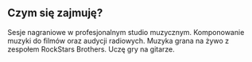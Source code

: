 ## Czym się zajmuję?

<ProjectCard title="Nagrania" link="#" bg="linear-gradient(to right, #D4145A 0%, #FBB03B 100%)">
Sesje nagraniowe w profesjonalnym studio muzycznym.
</ProjectCard>
<ProjectCard title="Kompozycje" link="#" bg="linear-gradient(to right, #D4145A 0%, #FBB03B 100%)">
Komponowanie muzyki do filmów oraz audycji radiowych.
</ProjectCard>
<ProjectCard title="Koncerty" link="#" bg="linear-gradient(to right, #D4145A 0%, #FBB03B 100%)">
Muzyka grana na żywo z zespołem RockStars Brothers.
</ProjectCard>
<ProjectCard title="Nauka" link="http://psujka.cba.pl/files/cennik.pdf" bg="linear-gradient(to right, #D4145A 0%, #FBB03B 100%)">
Uczę gry na gitarze.
</ProjectCard>
